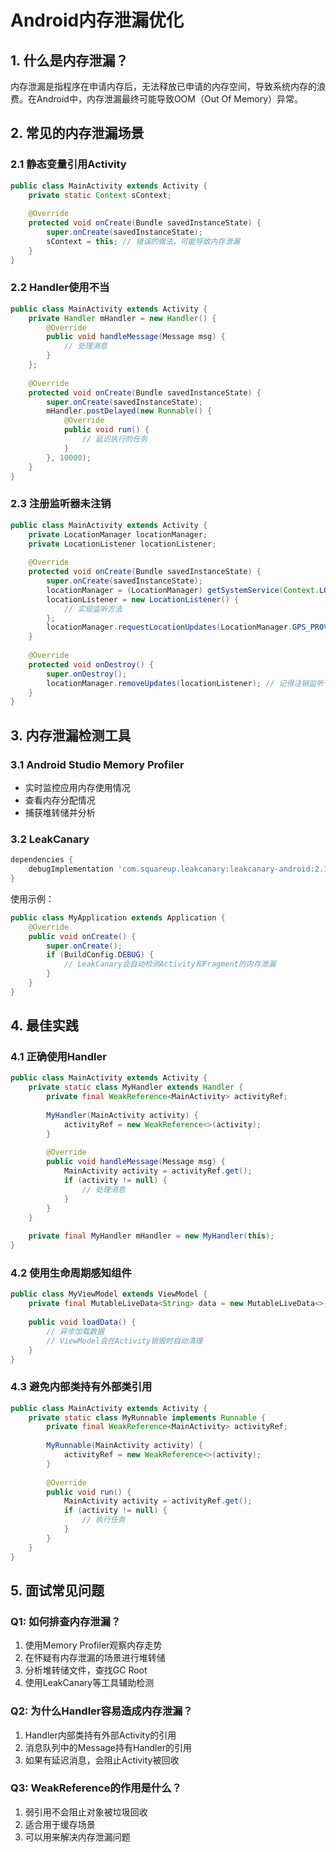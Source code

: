# Android内存泄漏优化

## 1. 什么是内存泄漏？

内存泄漏是指程序在申请内存后，无法释放已申请的内存空间，导致系统内存的浪费。在Android中，内存泄漏最终可能导致OOM（Out Of Memory）异常。

## 2. 常见的内存泄漏场景

### 2.1 静态变量引用Activity

```java
public class MainActivity extends Activity {
    private static Context sContext;
    
    @Override
    protected void onCreate(Bundle savedInstanceState) {
        super.onCreate(savedInstanceState);
        sContext = this; // 错误的做法，可能导致内存泄漏
    }
}
```

### 2.2 Handler使用不当

```java
public class MainActivity extends Activity {
    private Handler mHandler = new Handler() {
        @Override
        public void handleMessage(Message msg) {
            // 处理消息
        }
    };
    
    @Override
    protected void onCreate(Bundle savedInstanceState) {
        super.onCreate(savedInstanceState);
        mHandler.postDelayed(new Runnable() {
            @Override
            public void run() {
                // 延迟执行的任务
            }
        }, 10000);
    }
}
```

### 2.3 注册监听器未注销

```java
public class MainActivity extends Activity {
    private LocationManager locationManager;
    private LocationListener locationListener;
    
    @Override
    protected void onCreate(Bundle savedInstanceState) {
        super.onCreate(savedInstanceState);
        locationManager = (LocationManager) getSystemService(Context.LOCATION_SERVICE);
        locationListener = new LocationListener() {
            // 实现监听方法
        };
        locationManager.requestLocationUpdates(LocationManager.GPS_PROVIDER, 0, 0, locationListener);
    }
    
    @Override
    protected void onDestroy() {
        super.onDestroy();
        locationManager.removeUpdates(locationListener); // 记得注销监听
    }
}
```

## 3. 内存泄漏检测工具

### 3.1 Android Studio Memory Profiler

- 实时监控应用内存使用情况
- 查看内存分配情况
- 捕获堆转储并分析

### 3.2 LeakCanary

```gradle
dependencies {
    debugImplementation 'com.squareup.leakcanary:leakcanary-android:2.10'
}
```

使用示例：
```java
public class MyApplication extends Application {
    @Override
    public void onCreate() {
        super.onCreate();
        if (BuildConfig.DEBUG) {
            // LeakCanary会自动检测Activity和Fragment的内存泄漏
        }
    }
}
```

## 4. 最佳实践

### 4.1 正确使用Handler

```java
public class MainActivity extends Activity {
    private static class MyHandler extends Handler {
        private final WeakReference<MainActivity> activityRef;
        
        MyHandler(MainActivity activity) {
            activityRef = new WeakReference<>(activity);
        }
        
        @Override
        public void handleMessage(Message msg) {
            MainActivity activity = activityRef.get();
            if (activity != null) {
                // 处理消息
            }
        }
    }
    
    private final MyHandler mHandler = new MyHandler(this);
}
```

### 4.2 使用生命周期感知组件

```java
public class MyViewModel extends ViewModel {
    private final MutableLiveData<String> data = new MutableLiveData<>();
    
    public void loadData() {
        // 异步加载数据
        // ViewModel会在Activity销毁时自动清理
    }
}
```

### 4.3 避免内部类持有外部类引用

```java
public class MainActivity extends Activity {
    private static class MyRunnable implements Runnable {
        private final WeakReference<MainActivity> activityRef;
        
        MyRunnable(MainActivity activity) {
            activityRef = new WeakReference<>(activity);
        }
        
        @Override
        public void run() {
            MainActivity activity = activityRef.get();
            if (activity != null) {
                // 执行任务
            }
        }
    }
}
```

## 5. 面试常见问题

### Q1: 如何排查内存泄漏？

1. 使用Memory Profiler观察内存走势
2. 在怀疑有内存泄漏的场景进行堆转储
3. 分析堆转储文件，查找GC Root
4. 使用LeakCanary等工具辅助检测

### Q2: 为什么Handler容易造成内存泄漏？

1. Handler内部类持有外部Activity的引用
2. 消息队列中的Message持有Handler的引用
3. 如果有延迟消息，会阻止Activity被回收

### Q3: WeakReference的作用是什么？

1. 弱引用不会阻止对象被垃圾回收
2. 适合用于缓存场景
3. 可以用来解决内存泄漏问题